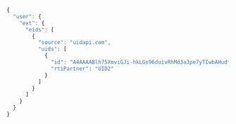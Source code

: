 ```js
{
  "user": {
    "ext": {
      "eids": [
        {
          "source": "uidapi.com",
          "uids": [
            {
              "id": "A4AAAABlh75XmviGJi-hkLGs96duivRhMd3a3pe7yTIwbAHudfB9wFTj2FtJTdMW5TXXd1KAb-Z3ekQ_KImZ5Mi7xP75jRNeD6Mt6opWwXCCpQxYejP0R6WnCGnWawx9rLu59LsHv6YEA_ARNIUUl9koobfA9pLmnxE3dRedDgCKm4xHXYk01Fr8rOts6iJj2AhYISR3XkyBpqzT-vqBjsHH0g",
              "rtiPartner": "UID2"
            }
          ]
        }
      ]
    }
  }
}
```